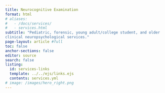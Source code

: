 ```yaml
---
title: Neurocognitive Examination
format: html
# aliases:
#   - /docs/services/
#   - services.html
subtitle: "Pediatric, forensic, young adult/college student, and older adult
clinical neuropsychological services."
page-layout: article #full
toc: false
anchor-sections: false
editor: source
search: false
listing:
  id: services-links
  template: ../../ejs/links.ejs
  contents: services.yml
# image: /images/hero_right.png
---
```


::: {#services-links .column-screen-inset-right style="max-width: 850px;"}
:::
